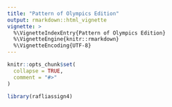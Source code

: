 ```yaml
---
title: "Pattern of Olympics Edition"
output: rmarkdown::html_vignette
vignette: >
  %\VignetteIndexEntry{Pattern of Olympics Edition}
  %\VignetteEngine{knitr::rmarkdown}
  %\VignetteEncoding{UTF-8}
---
```


```r
knitr::opts_chunk$set(
  collapse = TRUE,
  comment = "#>"
)
```

```r
library(rafliassign4)
```
